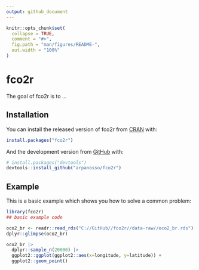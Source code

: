 ```yaml
---
output: github_document
---
```


<!-- README.md is generated from README.Rmd. Please edit that file -->

```r
knitr::opts_chunk$set(
  collapse = TRUE,
  comment = "#>",
  fig.path = "man/figures/README-",
  out.width = "100%"
)
```

# fco2r

<!-- badges: start -->
<!-- badges: end -->

The goal of fco2r is to ...

## Installation

You can install the released version of fco2r from [CRAN](https://CRAN.R-project.org) with:

``` r
install.packages("fco2r")
```

And the development version from [GitHub](https://github.com/) with:

``` r
# install.packages("devtools")
devtools::install_github("arpanosso/fco2r")
```
## Example

This is a basic example which shows you how to solve a common problem:

```r
library(fco2r)
## basic example code
```

```r
oco2_br <- readr::read_rds("C://GitHub//fco2r//data-raw//oco2_br.rds")
dplyr::glimpse(oco2_br)
```

```r
oco2_br |>
  dplyr::sample_n(20000) |>
  ggplot2::ggplot(ggplot2::aes(x=longitude, y=latitude)) +
  ggplot2::geom_point()
```


